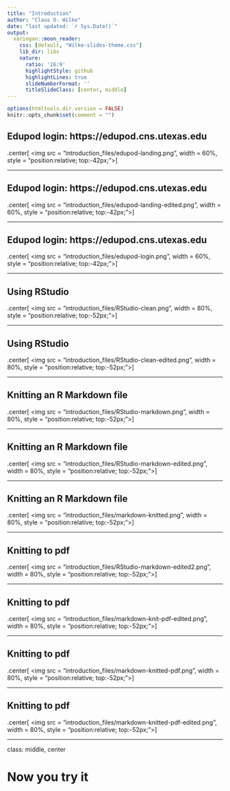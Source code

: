 ```yaml
---
title: "Introduction"
author: "Claus O. Wilke"
date: "last updated: `r Sys.Date()`"
output:
  xaringan::moon_reader:
    css: [default, "Wilke-slides-theme.css"]
    lib_dir: libs
    nature:
      ratio: '16:9'
      highlightStyle: github
      highlightLines: true
      slideNumberFormat: ''
      titleSlideClass: [center, middle]
---
```


```r
options(htmltools.dir.version = FALSE)
knitr::opts_chunk$set(comment = "")
```


## Edupod login: https://edupod.cns.utexas.edu

.center[
<img src = "introduction_files/edupod-landing.png", width = 60%, style = "position:relative; top:-42px;"></img>
]

---

## Edupod login: https://edupod.cns.utexas.edu

.center[
<img src = "introduction_files/edupod-landing-edited.png", width = 60%, style = "position:relative; top:-42px;"></img>
]

---

## Edupod login: https://edupod.cns.utexas.edu

.center[
<img src = "introduction_files/edupod-login.png", width = 60%, style = "position:relative; top:-42px;"></img>
]

---

## Using RStudio

.center[
<img src = "introduction_files/RStudio-clean.png", width = 80%, style = "position:relative; top:-52px;"></img>
]

---

## Using RStudio

.center[
<img src = "introduction_files/RStudio-clean-edited.png", width = 80%, style = "position:relative; top:-52px;"></img>
]

---

## Knitting an R Markdown file

.center[
<img src = "introduction_files/RStudio-markdown.png", width = 80%, style = "position:relative; top:-52px;"></img>
]

---

## Knitting an R Markdown file

.center[
<img src = "introduction_files/RStudio-markdown-edited.png", width = 80%, style = "position:relative; top:-52px;"></img>
]

---


## Knitting an R Markdown file

.center[
<img src = "introduction_files/markdown-knitted.png", width = 80%, style = "position:relative; top:-52px;"></img>
]

---

## Knitting to pdf

.center[
<img src = "introduction_files/RStudio-markdown-edited2.png", width = 80%, style = "position:relative; top:-52px;"></img>
]

---

## Knitting to pdf

.center[
<img src = "introduction_files/markdown-knit-pdf-edited.png", width = 80%, style = "position:relative; top:-52px;"></img>
]

---

## Knitting to pdf

.center[
<img src = "introduction_files/markdown-knitted-pdf.png", width = 80%, style = "position:relative; top:-52px;"></img>
]

---

## Knitting to pdf

.center[
<img src = "introduction_files/markdown-knitted-pdf-edited.png", width = 80%, style = "position:relative; top:-52px;"></img>
]

---

class: middle, center

# Now you try it